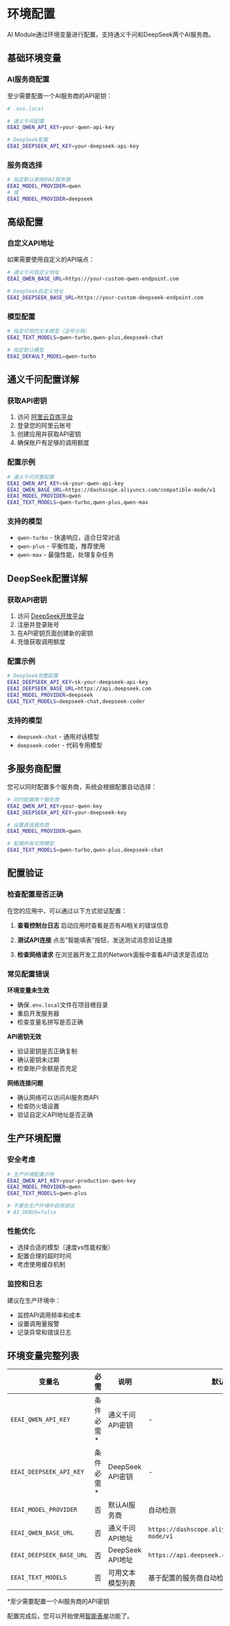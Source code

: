 # 环境配置

AI Module通过环境变量进行配置，支持通义千问和DeepSeek两个AI服务商。

## 基础环境变量

### AI服务商配置

至少需要配置一个AI服务商的API密钥：

```bash
# .env.local

# 通义千问配置
EEAI_QWEN_API_KEY=your-qwen-api-key

# DeepSeek配置  
EEAI_DEEPSEEK_API_KEY=your-deepseek-api-key
```

### 服务商选择

```bash
# 指定默认使用的AI服务商
EEAI_MODEL_PROVIDER=qwen
# 或
EEAI_MODEL_PROVIDER=deepseek
```

## 高级配置

### 自定义API地址

如果需要使用自定义的API端点：

```bash
# 通义千问自定义地址
EEAI_QWEN_BASE_URL=https://your-custom-qwen-endpoint.com

# DeepSeek自定义地址
EEAI_DEEPSEEK_BASE_URL=https://your-custom-deepseek-endpoint.com
```

### 模型配置

```bash
# 指定可用的文本模型（逗号分隔）
EEAI_TEXT_MODELS=qwen-turbo,qwen-plus,deepseek-chat

# 指定默认模型
EEAI_DEFAULT_MODEL=qwen-turbo
```

## 通义千问配置详解

### 获取API密钥

1. 访问 [阿里云百炼平台](https://bailian.console.aliyun.com/)
2. 登录您的阿里云账号
3. 创建应用并获取API密钥
4. 确保账户有足够的调用额度

### 配置示例

```bash
# 通义千问完整配置
EEAI_QWEN_API_KEY=sk-your-qwen-api-key
EEAI_QWEN_BASE_URL=https://dashscope.aliyuncs.com/compatible-mode/v1
EEAI_MODEL_PROVIDER=qwen
EEAI_TEXT_MODELS=qwen-turbo,qwen-plus,qwen-max
```

### 支持的模型

- `qwen-turbo` - 快速响应，适合日常对话
- `qwen-plus` - 平衡性能，推荐使用
- `qwen-max` - 最强性能，处理复杂任务

## DeepSeek配置详解

### 获取API密钥

1. 访问 [DeepSeek开放平台](https://platform.deepseek.com/)
2. 注册并登录账号
3. 在API密钥页面创建新的密钥
4. 充值获取调用额度

### 配置示例

```bash
# DeepSeek完整配置
EEAI_DEEPSEEK_API_KEY=sk-your-deepseek-api-key
EEAI_DEEPSEEK_BASE_URL=https://api.deepseek.com
EEAI_MODEL_PROVIDER=deepseek
EEAI_TEXT_MODELS=deepseek-chat,deepseek-coder
```

### 支持的模型

- `deepseek-chat` - 通用对话模型
- `deepseek-coder` - 代码专用模型

## 多服务商配置

您可以同时配置多个服务商，系统会根据配置自动选择：

```bash
# 同时配置两个服务商
EEAI_QWEN_API_KEY=your-qwen-key
EEAI_DEEPSEEK_API_KEY=your-deepseek-key

# 设置首选服务商
EEAI_MODEL_PROVIDER=qwen

# 配置所有可用模型
EEAI_TEXT_MODELS=qwen-turbo,qwen-plus,deepseek-chat
```

## 配置验证

### 检查配置是否正确

在您的应用中，可以通过以下方式验证配置：

1. **查看控制台日志**
   启动应用时查看是否有AI相关的错误信息

2. **测试API连接**
   点击"智能填表"按钮，发送测试消息验证连接

3. **检查网络请求**
   在浏览器开发工具的Network面板中查看API请求是否成功

### 常见配置错误

**环境变量未生效**
- 确保`.env.local`文件在项目根目录
- 重启开发服务器
- 检查变量名拼写是否正确

**API密钥无效**
- 验证密钥是否正确复制
- 确认密钥未过期
- 检查账户余额是否充足

**网络连接问题**
- 确认网络可以访问AI服务商API
- 检查防火墙设置
- 验证自定义API地址是否正确

## 生产环境配置

### 安全考虑

```bash
# 生产环境配置示例
EEAI_QWEN_API_KEY=your-production-qwen-key
EEAI_MODEL_PROVIDER=qwen
EEAI_TEXT_MODELS=qwen-plus

# 不要在生产环境中启用调试
# AI_DEBUG=false
```

### 性能优化

- 选择合适的模型（速度vs性能权衡）
- 配置合理的超时时间
- 考虑使用缓存机制

### 监控和日志

建议在生产环境中：
- 监控API调用频率和成本
- 设置调用量报警
- 记录异常和错误日志

## 环境变量完整列表

| 变量名 | 必需 | 说明 | 默认值 |
|--------|------|------|--------|
| `EEAI_QWEN_API_KEY` | 条件必需* | 通义千问API密钥 | - |
| `EEAI_DEEPSEEK_API_KEY` | 条件必需* | DeepSeek API密钥 | - |
| `EEAI_MODEL_PROVIDER` | 否 | 默认AI服务商 | 自动检测 |
| `EEAI_QWEN_BASE_URL` | 否 | 通义千问API地址 | `https://dashscope.aliyuncs.com/compatible-mode/v1` |
| `EEAI_DEEPSEEK_BASE_URL` | 否 | DeepSeek API地址 | `https://api.deepseek.com` |
| `EEAI_TEXT_MODELS` | 否 | 可用文本模型列表 | 基于配置的服务商自动检测 |

*至少需要配置一个AI服务商的API密钥

配置完成后，您可以开始使用[智能表单](./smart-forms)功能了。